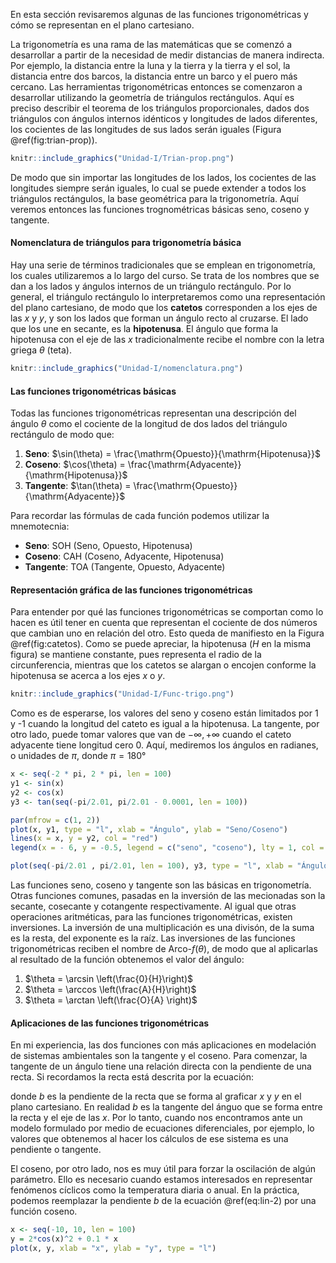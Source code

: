 En esta sección revisaremos algunas de las funciones trigonométricas y cómo se representan en el plano cartesiano. 

La trigonometría es una rama de las matemáticas que se comenzó a desarrollar a partir de la necesidad de medir distancias de manera indirecta. Por ejemplo, la distancia entre la luna y la tierra y la tierra y el sol, la distancia entre dos barcos, la distancia entre un barco y el puero más cercano. Las herramientas trigonométricas entonces se comenzaron a desarrollar utilizando la geometría de triángulos rectángulos. Aquí es preciso describir el teorema de los triángulos proporcionales, dados dos triángulos con ángulos internos idénticos y longitudes de lados diferentes, los cocientes de las longitudes de sus lados serán iguales (Figura \@ref(fig:trian-prop)).


```r
knitr::include_graphics("Unidad-I/Trian-prop.png")
```

De modo que sin importar las longitudes de los lados, los cocientes de las longitudes siempre serán iguales, lo cual se puede extender a todos los triángulos rectángulos, la base geométrica para la trigonometría. Aquí veremos entonces las funciones trognométricas básicas seno, coseno y tangente.

#### Nomenclatura de triángulos para trigonometría básica

Hay una serie de términos tradicionales que se emplean en trigonometría, los cuales utilizaremos a lo largo del curso. Se trata de los nombres que se dan a los lados y ángulos internos de un triángulo rectángulo. Por lo general, el triángulo rectángulo lo interpretaremos como una representación del plano cartesiano, de modo que los **catetos** corresponden a los ejes de las $x$ y $y$, y son los lados que forman un ángulo recto al cruzarse. El lado que los une en secante, es la **hipotenusa**. El ángulo que forma la hipotenusa con el eje de las $x$ tradicionalmente recibe el nombre con la letra griega $\theta$ (teta). 

```r
knitr::include_graphics("Unidad-I/nomenclatura.png")
```

#### Las funciones trigonométricas básicas

Todas las funciones trigonométricas representan una descripción del ángulo $\theta$ como el cociente de la longitud de dos lados del triángulo rectángulo de modo que:

1. **Seno**: $\sin(\theta) = \frac{\mathrm{Opuesto}}{\mathrm{Hipotenusa}}$
2. **Coseno**: $\cos(\theta) = \frac{\mathrm{Adyacente}}{\mathrm{Hipotenusa}}$
3. **Tangente**: $\tan(\theta) = \frac{\mathrm{Opuesto}}{\mathrm{Adyacente}}$

Para recordar las fórmulas de cada función podemos utilizar la mnemotecnia:

- **Seno**: SOH (Seno, Opuesto, Hipotenusa)
- **Coseno**: CAH (Coseno, Adyacente, Hipotenusa)
- **Tangente**: TOA (Tangente, Opuesto, Adyacente)

#### Representación gráfica de las funciones trigonométricas

Para entender por qué las funciones trigonométricas se comportan como lo hacen es útil tener en cuenta que representan el cociente de dos números que cambian uno en relación del otro. Esto queda de manifiesto en la Figura \@ref(fig:catetos). Como se puede apreciar, la hipotenusa ($H$ en la misma figura) se mantiene constante, pues representa el radio de la circunferencia, mientras que los catetos se alargan o encojen conforme la hipotenusa se acerca a los ejes $x$ o $y$.

```r
knitr::include_graphics("Unidad-I/Func-trigo.png")
```

Como es de esperarse, los valores del seno y coseno están limitados por 1 y -1 cuando la longitud del cateto es igual a la hipotenusa. La tangente, por otro lado, puede tomar valores que van de $-\infty, +\infty$ cuando el cateto adyacente tiene longitud cero $0$. Aquí, mediremos los ángulos en radianes, o unidades de $\pi$, donde $\pi = 180°$

```r

x <- seq(-2 * pi, 2 * pi, len = 100)
y1 <- sin(x)
y2 <- cos(x)
y3 <- tan(seq(-pi/2.01, pi/2.01 - 0.0001, len = 100))

par(mfrow = c(1, 2))
plot(x, y1, type = "l", xlab = "Ángulo", ylab = "Seno/Coseno")
lines(x = x, y = y2, col = "red")
legend(x = - 6, y = -0.5, legend = c("seno", "coseno"), lty = 1, col = c("black", "red"))

plot(seq(-pi/2.01 , pi/2.01, len = 100), y3, type = "l", xlab = "Ángulo", ylab = "Tangente")
```

Las funciones seno, coseno y tangente son las básicas en trigonometría. Otras funciones comunes, pasadas en la inversión de las mecionadas son la secante, cosecante y cotangente respectivamente. Al igual que otras operaciones aritméticas, para las funciones trigonométricas, existen inversiones. La inversión de una multiplicación es una divisón, de la suma es la resta, del exponente es la raíz. Las inversiones de las funciones trigonométricas reciben el nombre de Arco-$f(\theta)$, de modo que al aplicarlas al resultado de la función obtenemos el valor del ángulo:

1. $\theta = \arcsin \left(\frac{0}{H}\right)$
2. $\theta = \arccos \left(\frac{A}{H}\right)$
3. $\theta = \arctan \left(\frac{O}{A} \right)$

#### Aplicaciones de las funciones trigonométricas

En mi experiencia, las dos funciones con más aplicaciones en modelación de sistemas ambientales son la tangente y el coseno. Para comenzar, la tangente de un ángulo tiene una relación directa con la pendiente de una recta. Si recordamos la recta está descrita por la ecuación:

\begin{equation}
    y = a + bx (\#eq:lin-2)
\end{equation}

donde $b$ es la pendiente de la recta que se forma al graficar $x$ y $y$ en el plano cartesiano. En realidad $b$ es la tangente del ánguo que se forma entre la recta y el eje de las $x$. Por lo tanto, cuando nos encontramos ante un modelo formulado por medio de ecuaciones diferenciales, por ejemplo, lo valores que obtenemos al hacer los cálculos de ese sistema es una pendiente o tangente.

El coseno, por otro lado, nos es muy útil para forzar la oscilación de algún parámetro. Ello es necesario cuando estamos interesados en representar fenómenos cíclicos como la temperatura diaria o anual. En la práctica, podemos reemplazar la pendiente $b$ de la ecuación \@ref(eq:lin-2) por una función coseno.

```r
x <- seq(-10, 10, len = 100)
y = 2*cos(x)^2 + 0.1 * x
plot(x, y, xlab = "x", ylab = "y", type = "l")
```

